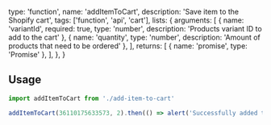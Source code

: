  type: 'function',
  name: 'addItemToCart',
  description: 'Save item to the Shopify cart',
  tags: ['function', 'api', 'cart'],
  lists: {
    arguments: [
      { name: 'variantId', required: true, type: 'number', description: 'Products variant ID to add to the cart' },
      { name: 'quantity', type: 'number', description: 'Amount of products that need to be ordered' },
    ],
    returns: [
      { name: 'promise', type: 'Promise' },
    ],
  },
}

## Usage

```js
import addItemToCart from './add-item-to-cart'

addItemToCart(36110175633573, 2).then(() => alert('Successfully added to the cart!'))
```
